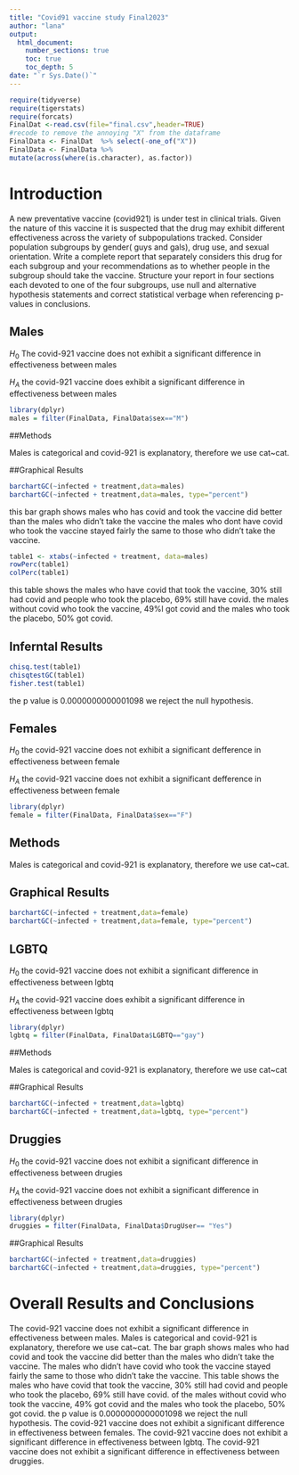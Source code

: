 ```yaml
---
title: "Covid91 vaccine study Final2023"
author: "lana"
output: 
  html_document:
    number_sections: true
    toc: true
    toc_depth: 5
date: "`r Sys.Date()`" 
---
```


```r
require(tidyverse)
require(tigerstats)
require(forcats)
FinalDat <-read.csv(file="final.csv",header=TRUE)
#recode to remove the annoying "X" from the dataframe
FinalData <- FinalDat  %>% select(-one_of("X"))
FinalData <- FinalData %>%
mutate(across(where(is.character), as.factor))
```

# Introduction

A new  preventative vaccine (covid921) is under test in clinical trials. Given the nature of this vaccine it is suspected that the drug may exhibit different effectiveness across the variety of subpopulations tracked. Consider population subgroups by gender( guys and gals), drug use, and sexual orientation. Write a complete report that separately considers this drug for each subgroup and your recommendations as to whether people in the subgroup should take the vaccine. Structure your report in four sections each devoted to one of the four subgroups, use null and alternative hypothesis statements and correct statistical verbage when referencing p-values in conclusions.

## Males

$H_0$ The covid-921 vaccine does not exhibit a significant difference in effectiveness between males 

$H_A$ the covid-921 vaccine does exhibit a significant difference in effectiveness between males 

```r
library(dplyr)
males = filter(FinalData, FinalData$sex=="M")
```

##Methods 

Males is categorical and covid-921 is explanatory, therefore we use cat~cat. 

##Graphical Results

```r
barchartGC(~infected + treatment,data=males)
barchartGC(~infected + treatment,data=males, type="percent")
```

this bar graph shows males who has covid and took the vaccine did better than the males who didn't take the vaccine the males who dont have covid who took the vaccine stayed fairly the same to those who didn't take the vaccine. 

```r
table1 <- xtabs(~infected + treatment, data=males)
rowPerc(table1)
colPerc(table1)
```

this table shows the males who have covid that took the vaccine, 30% still had covid and people who took the placebo, 69% still have covid. the males without covid who took the vaccine, 49%l got covid and the males who took the placebo, 50% got covid. 


## Inferntal Results

```r
chisq.test(table1)
chisqtestGC(table1)
fisher.test(table1)
```

the p value is 0.0000000000001098 we reject the null hypothesis. 

## Females

$H_0$ the covid-921 vaccine does not exhibit a significant defference in effectiveness between female 

$H_A$ the covid-921 vaccine does not exhibit a significant defference in effectiveness between female 

```r
library(dplyr)
female = filter(FinalData, FinalData$sex=="F")
```


## Methods 

Males is categorical and covid-921 is explanatory, therefore we use cat~cat.

## Graphical Results 

```r
barchartGC(~infected + treatment,data=female)
barchartGC(~infected + treatment,data=female, type="percent")
```


## LGBTQ

$H_0$ the covid-921 vaccine does not exhibit a significant difference in effectiveness between lgbtq 

$H_A$ the covid-921 vaccine does exhibit a significant difference in effectiveness between lgbtq

```r
library(dplyr)
lgbtq = filter(FinalData, FinalData$LGBTQ=="gay")
```

##Methods

Males is categorical and covid-921 is explanatory, therefore we use cat~cat

##Graphical Results 

```r
barchartGC(~infected + treatment,data=lgbtq)
barchartGC(~infected + treatment,data=lgbtq, type="percent")
```


## Druggies

$H_0$ the covid-921 vaccine does not exhibit a significant difference in effectiveness between drugies 

$H_A$ the covid-921 vaccine does not exhibit a significant difference in effectiveness between drugies 

```r
library(dplyr)
druggies = filter(FinalData, FinalData$DrugUser== "Yes")
```

##Graphical Results 

```r
barchartGC(~infected + treatment,data=druggies)
barchartGC(~infected + treatment,data=druggies, type="percent")
```

# Overall Results and Conclusions


The covid-921 vaccine does not exhibit a significant difference in effectiveness between males. Males is categorical and covid-921 is explanatory, therefore we use cat~cat. The bar graph shows males who had covid and took the vaccine did better than the males who didn't take the vaccine. The males who didn't have covid who took the vaccine stayed fairly the same to those who didn't take the vaccine. This table shows the males who have covid that took the vaccine, 30% still had covid and people who took the placebo, 69% still have covid. of the males without covid who took the vaccine, 49% got covid and the males who took the placebo, 50% got covid. the p value is 0.0000000000001098 we reject the null hypothesis. The covid-921 vaccine does not exhibit a significant difference in effectiveness between females. The covid-921 vaccine does not exhibit a significant difference in effectiveness between lgbtq. The covid-921 vaccine does not exhibit a significant difference in effectiveness between druggies. 




